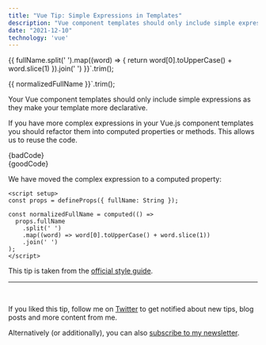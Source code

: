 ```yaml
---
title: "Vue Tip: Simple Expressions in Templates"
description: "Vue component templates should only include simple expressions, with more complex expressions refactored into computed properties or methods."
date: "2021-12-10"
technology: 'vue'
---
```


<span>{{
  fullName.split(' ').map((word) => {
    return word[0].toUpperCase() + word.slice(1)
  }).join(' ')
}}</span>`.trim();

<span>{{ normalizedFullName }}</span>`.trim();

Your Vue component templates should only include simple expressions as they make your template more declarative.

If you have more complex expressions in your Vue.js component templates you should refactor them into computed properties or methods. This allows us to reuse the code.

<TipCard highlight="bad" language="js">
  {badCode}
</TipCard>

<br />

<TipCard highlight="good" language="js">
  {goodCode}
</TipCard>

<br />

We have moved the complex expression to a computed property:

```vue
<script setup>
const props = defineProps({ fullName: String });

const normalizedFullName = computed(() =>
  props.fullName
    .split(' ')
    .map((word) => word[0].toUpperCase() + word.slice(1))
    .join(' ')
);
</script>
```

This tip is taken from the [official style guide](https://v3.vuejs.org/style-guide/#simple-expressions-in-templates-strongly-recommended).

---
<br/>

If you liked this tip, follow me on [Twitter](https://twitter.com/mokkapps) to get notified about new tips, blog posts and more content from me.

Alternatively (or additionally), you can also [subscribe to my newsletter](https://mokkapps.de/newsletter).
